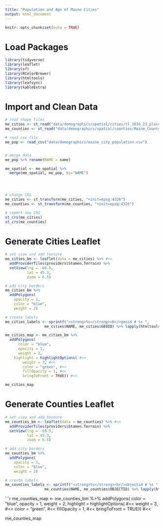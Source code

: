 ```yaml
---
title: "Population and Age of Maine Cities"
output: html_document
---
```


```r
knitr::opts_chunk$set(echo = TRUE)
```

# Load Packages

```r

library(tidyverse) 
library(leaflet) 
library(sf) 
library(RColorBrewer) 
library(htmltools) 
library(leafsync) 
library(kableExtra) 

```

# Import and Clean Data

```r

# read shape files
me_cities <- st_read("data/demographics/spatial/cities/tl_2016_23_place.shp")
me_counties <- st_read("data/demographics/spatial/counties/Maine_County_Boundary_Polygons_Feature.shp")

# read csv file
me_pop <- read_csv("data/demographics/maine_city_population.csv")


# merge data
me_pop %>% rename(NAME = name)

me_spatial <- me_spatial %>%
  merge(me_spatial, me_pop, by="NAME")


  


```

```r

# change CRS
me_cities <- st_transform(me_cities, "+init=epsg:4326")
me_counties <- st_transform(me_counties, "+init=epsg:4326")

# report new CRS
st_crs(me_cities)
st_crs(me_counties)
```

# Generate Cities Leaflet

```r

# set view and add texture
me_cities_bm <- leaflet(data = me_cities) %>% #<<
  addProviderTiles(providers$Stamen.Terrain) %>%
  setView(lng = -69.5, 
          lat = 45.3, 
          zoom = 6.5)

# add city borders
me_cities_bm %>%
  addPolygons(
    opacity = 1,
    color = "blue", 
    weight = 2) 
```

```r

# create labels
me_cities_labels <- sprintf("<strong>%s</strong><br/>geoid # %s ", 
                  me_cities$NAME, me_cities$GEOID) %>% lapply(htmltools::HTML)

```


```r
me_cities_map <- me_cities_bm %>%
  addPolygons(
      color = "blue", 
      opacity = 1,
      weight = 2,
    highlight = highlightOptions( #<<
        weight = 3, #<<
        color = "green", #<<
        fillOpacity = 1, #<<
        bringToFront = TRUE)) #<< 

me_cities_map
```

 
# Generate Counties Leaflet

```r

# set view and add texture
me_counties_bm <- leaflet(data = me_counties) %>% #<<
  addProviderTiles(providers$Stamen.Terrain) %>%
  setView(lng = -69.5, 
          lat = 45.3, 
          zoom = 6.5)

# add city borders
me_counties_bm %>%
  addPolygons(
    opacity = 1,
    color = "blue", 
    weight = 2) 
```

```r

# create labels
me_counties_labels <- sprintf("<strong>%s</strong><br/>objectid # %s ", 
                  me_counties$NAME, me_counties$OBJECTID) %>% lapply(htmltools::HTML)

```


```r
me_counties_map <- me_counties_bm %>%
  addPolygons(
      color = "blue", 
      opacity = 1,
      weight = 2,
    highlight = highlightOptions( #<<
        weight = 3, #<<
        color = "green", #<<
        fillOpacity = 1, #<<
        bringToFront = TRUE)) #<< 

me_counties_map
